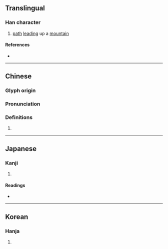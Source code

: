 {{character info/new}}
==Translingual==

===Han character===
{{Han char|rn=46|rad=山|as=12|sn=15|four=22718|canj=UNOT|ids=⿰山登}}

# [[path]] [[lead]]ing up a [[mountain]]

====References====
* {{Han ref|kx=0320.020|dkj=08482|dj=0620.090|hdz=10799.170|uh=5D9D|ud=23965|bh=BC6A|bd=48234}}

----

==Chinese==
{{zh-forms}}

===Glyph origin===
{{Han etym}}

===Pronunciation===
{{zh-pron
|m=dèng
|c=dang3
|mn=tèng
|mc=y
|oc=y
|ma=
|cat=n
}}

===Definitions===
{{zh-hanzi}}

# {{rfdef|lang=zh}}

----

==Japanese==

===Kanji===
{{ja-kanji|grade=|rs=山12}}

# {{defn|lang=ja|sort=山12}}

====Readings====
* {{ja-readings|on=[[とう]] (tō)|kun=[[さかみち]] (sakamichi)}}

----

==Korean==

===Hanja===
{{ko-hanja|hangeul=등|rv=deung|mr=tŭng}}

# {{defn|lang=ko|sort=山12}}